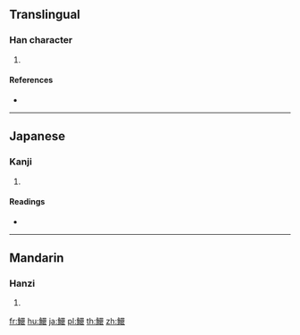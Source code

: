 {{character info/new}}
==Translingual==

===Han character===
{{Han char|rn=195|rad=魚|as=13|sn=24|four=26322|canj=NFWLV}}

# {{defn|Han|sort=魚13}}

====References====
* {{Han ref|kx=1478.330|dkj=46520|dj=2010.190|hdz=74717.050|uh=9C5E|ud=40030|bh=F8DA|bd=63706}}

----

==Japanese==

===Kanji===
{{ja-kanji|grade=|rs=魚13}}

# {{defn|lang=ja|sort=魚13}}

====Readings====
* {{ja-readings|on=[[かん]] (kan), [[こん]] (kon)|kun=[[やもお]] (yamoo), [[やもめ]] (yamome)}}

----

==Mandarin==

===Hanzi===
{{cmn-hanzi|pin=[[guān]] ([[guan1]])|wg=kuan<sup>1</sup>}}

# {{defn|lang=cmn|sort=魚13}}

[[fr:鱞]]
[[hu:鱞]]
[[ja:鱞]]
[[pl:鱞]]
[[th:鱞]]
[[zh:鱞]]